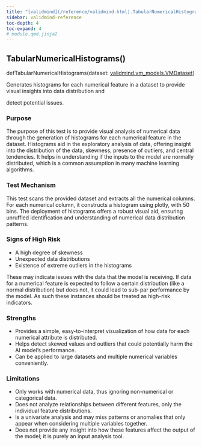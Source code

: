 ```yaml
---
title: "[validmind](/reference/validmind.html).TabularNumericalHistograms"
sidebar: validmind-reference
toc-depth: 4
toc-expand: 4
# module.qmd.jinja2
---
```


<!-- function.qmd.jinja2 -->

## TabularNumericalHistograms[()]{.muted}

<!-- signatures.jinja2 -->

::: {.signature}

<span class="kw">def</span><span class="name">TabularNumericalHistograms</span>(<span class="params"><span class="n">dataset</span><span class="p">: </span><!-- types.jinja2 - format_type --><a href="/reference/validmind/vm_models.html#class-vmdataset">validmind.vm_models.VMDataset</a></span>)

:::

<!-- docstring.jinja2 -->

Generates histograms for each numerical feature in a dataset to provide visual insights into data distribution and

detect potential issues.

### Purpose

The purpose of this test is to provide visual analysis of numerical data through the generation of histograms for each numerical feature in the dataset. Histograms aid in the exploratory analysis of data, offering insight into the distribution of the data, skewness, presence of outliers, and central tendencies. It helps in understanding if the inputs to the model are normally distributed, which is a common assumption in many machine learning algorithms.

### Test Mechanism

This test scans the provided dataset and extracts all the numerical columns. For each numerical column, it constructs a histogram using plotly, with 50 bins. The deployment of histograms offers a robust visual aid, ensuring unruffled identification and understanding of numerical data distribution patterns.

### Signs of High Risk

- A high degree of skewness
- Unexpected data distributions
- Existence of extreme outliers in the histograms

These may indicate issues with the data that the model is receiving. If data for a numerical feature is expected to follow a certain distribution (like a normal distribution) but does not, it could lead to sub-par performance by the model. As such these instances should be treated as high-risk indicators.

### Strengths

- Provides a simple, easy-to-interpret visualization of how data for each numerical attribute is distributed.
- Helps detect skewed values and outliers that could potentially harm the AI model's performance.
- Can be applied to large datasets and multiple numerical variables conveniently.

### Limitations

- Only works with numerical data, thus ignoring non-numerical or categorical data.
- Does not analyze relationships between different features, only the individual feature distributions.
- Is a univariate analysis and may miss patterns or anomalies that only appear when considering multiple variables together.
- Does not provide any insight into how these features affect the output of the model; it is purely an input analysis tool.
